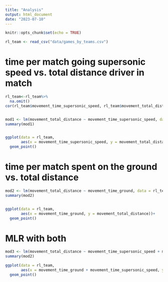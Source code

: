 ```yaml
---
title: "Analysis"
output: html_document
date: "2023-07-10"
---
```


```r
knitr::opts_chunk$set(echo = TRUE)
```

```r
rl_team <- read_csv("data/games_by_teams.csv")
```

#  time per match going supersonic speed vs. total distance driver in match
```r
rl_team<-rl_team%>%
  na.omit()
cor(rl_team$movement_time_supersonic_speed, rl_team$movement_total_distance)


mod1 <- lm(movement_total_distance ~ movement_time_supersonic_speed, data = rl_team)
summary(mod1)


ggplot(data = rl_team,
       aes(x = movement_time_supersonic_speed, y = movement_total_distance))+
  geom_point()
```
# time per match spent on the ground vs. total distance 
```r
mod2 <- lm(movement_total_distance ~ movement_time_ground, data = rl_team)
summary(mod2)


ggplot(data = rl_team,
       aes(x = movement_time_ground, y = movement_total_distance))+
  geom_point()
```
# MLR with both 
```r
mod3 <- lm(movement_total_distance ~ movement_time_supersonic_speed + movement_time_ground, data = rl_team)
summary(mod2)

ggplot(data = rl_team,
       aes(x = movement_time_ground + movement_time_supersonic_speed, y = movement_total_distance))+
  geom_point()
```







